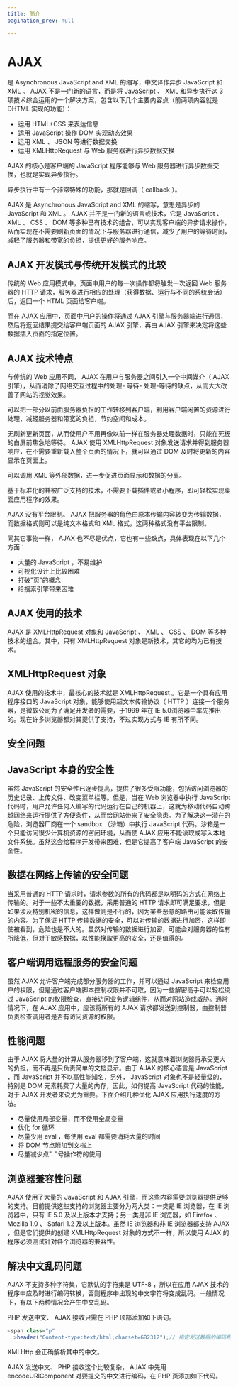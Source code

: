 ```yaml
---
title: 简介
pagination_prev: null

---
```


# AJAX

是 Asynchronous JavaScript and XML 的缩写，中文译作异步 JavaScript 和 XML 。 AJAX 不是一门新的语言，而是将 JavaScript 、 XML 和异步执行这 3 项技术综合运用的一个解决方案，包含以下几个主要内容点（前两项内容就是 DHTML 实现的功能）：

- 运用 HTML+CSS 来表达信息
- 运用 JavaScript 操作 DOM 实现动态效果
- 运用 XML 、 JSON 等进行数据交换
- 运用 XMLHttpRequest 与 Web 服务器进行异步数据交换

AJAX 的核心是客户端的 JavaScript 程序能够与 Web 服务器进行异步数据交换，也就是实现异步执行。

异步执行中有一个非常特殊的功能，那就是回调（ callback ）。

AJAX 是 Asynchronous JavaScript and XML 的缩写，意思是异步的 JavaScript 和 XML 。 AJAX 并不是一门新的语言或技术，它是 JavaScript 、 XML 、 CSS 、 DOM 等多种已有技术的组合，可以实现客户端的异步请求操作，从而实现在不需要刷新页面的情况下与服务器进行通信，减少了用户的等待时间，减轻了服务器和带宽的负担，提供更好的服务响应。

## AJAX 开发模式与传统开发模式的比较

传统的 Web 应用模式中，页面中用户的每一次操作都将触发一次返回 Web 服务器的 HTTP 请求，服务器进行相应的处理（获得数据、运行与不同的系统会话）后，返回一个 HTML 页面给客户端。

而在 AJAX 应用中，页面中用户的操作将通过 AJAX 引擎与服务器端进行通信，然后将返回结果提交给客户端页面的 AJAX 引擎，再由 AJAX 引擎来决定将这些数据插入页面的指定位置。

## AJAX 技术特点

与传统的 Web 应用不同， AJAX 在用户与服务器之间引入一个中间媒介（ AJAX 引擎），从而消除了网络交互过程中的处理- 等待- 处理-等待的缺点，从而大大改善了网站的视觉效果。

可以把一部分以前由服务器负担的工作转移到客户端，利用客户端闲置的资源进行处理，减轻服务器和带宽的负担，节约空间和成本。

无刷新更新页面，从而使用户不用再像以前一样在服务器处理数据时，只能在死板的白屏前焦急地等待。 AJAX 使用 XMLHttpRequest 对象发送请求并得到服务器响应，在不需要重新载入整个页面的情况下，就可以通过 DOM 及时将更新的内容显示在页面上。

可以调用 XML 等外部数据，进一步促进页面显示和数据的分离。

基于标准化的并被广泛支持的技术，不需要下载插件或者小程序，即可轻松实现桌面应用程序的效果。

AJAX 没有平台限制。 AJAX 把服务器的角色由原本传输内容转变为传输数据，而数据格式则可以是纯文本格式和 XML 格式，这两种格式没有平台限制。

同其它事物一样， AJAX 也不尽是优点，它也有一些缺点，具体表现在以下几个方面：

- 大量的 JavaScript ，不易维护
- 可视化设计上比较困难
- 打破"页"的概念
- 给搜索引擎带来困难

## AJAX 使用的技术

AJAX 是 XMLHttpRequest 对象和 JavaScript 、 XML 、 CSS 、 DOM
等多种技术的组合。其中，只有 XMLHttpRequest 对象是新技术，其它的均为已有技术。

## XMLHttpRequest 对象

AJAX 使用的技术中，最核心的技术就是 XMLHttpRequest 。它是一个具有应用程序接口的 JavaScript 对象，能够使用超文本传输协议（ HTTP ）连接一个服务器，是微软公司为了满足开发者的需要，于1999 年在 IE 5.0浏览器中率先推出的。现在许多浏览器都对其提供了支持，不过实现方式与 IE 有所不同。

## 安全问题

## JavaScript 本身的安全性

虽然 JavaScript 的安全性已逐步提高，提供了很多受限功能，包括访问浏览器的历史记录、上传文件、改变菜单栏等。但是，当在 Web 浏览器中执行 JavaScript 代码时，用户允许任何人编写的代码运行在自己的机器上，这就为移动代码自动跨越网络来运行提供了方便条件，从而给网站带来了安全隐患。为了解决这一潜在的危险，浏览器厂商在一个 sandbox （沙箱）中执行 JavaScript
代码。沙箱是一个只能访问很少计算机资源的密闭环境，从而使 AJAX 应用不能读取或写入本地文件系统。虽然这会给程序开发带来困难，但是它提高了客户端 JavaScript 的安全性。

## 数据在网络上传输的安全问题

当采用普通的 HTTP 请求时，请求参数的所有的代码都是以明码的方式在网络上传输的。对于一些不太重要的数据，采用普通的 HTTP 请求即可满足要求，但是如果涉及特别机密的信息，这样做则是不行的，因为某些恶意的路由可能读取传输的内容。为了保证 HTTP 传输数据的安全，可以对传输的数据进行加密，这样即使被看到，危险也是不大的。虽然对传输的数据进行加密，可能会对服务器的性有所降低，但对于敏感数据，以性能换取更高的安全，还是值得的。

## 客户端调用远程服务的安全问题

虽然 AJAX 允许客户端完成部分服务器的工作，并可以通过 JavaScript 来检查用户的权限，但是通过客户端脚本控制权限并不可取，因为一些解密高手可以轻松绕过 JavaScript 的权限检查，直接访问业务逻辑组件，从而对网站造成威胁。通常情况下，在 AJAX 应用中，应该将所有的 AJAX 请求都发送到控制器，由控制器负责检查调用者是否有访问资源的权限。

## 性能问题

由于 AJAX 将大量的计算从服务器移到了客户端，这就意味着浏览器将承受更大的负担，而不再是只负责简单的文档显示。由于 AJAX 的核心语言是 JavaScript ，而 JavaScript 并不以高性能知名，另外， JavaScript 对象也不是轻量级的，特别是 DOM 元素耗费了大量的内存，因此，如何提高 JavaScript 代码的性能，对于 AJAX 开发者来说尤为重要。下面介绍几种优化 AJAX 应用执行速度的方法。

- 尽量使用局部变量，而不使用全局变量
- 优化 for 循环
- 尽量少用 eval ，每使用 eval 都需要消耗大量的时间
- 将 DOM 节点附加到文档上
- 尽量减少点". "号操作符的使用

## 浏览器兼容性问题

AJAX 使用了大量的 JavaScript 和 AJAX 引擎，而这些内容需要浏览器提供足够的支持。目前提供这些支持的浏览器主要分为两大类：一类是 IE 浏览器，在 IE 浏览器中，只有 IE 5.0 及以上版本才支持；另一类是非 IE 浏览器，如 Firefox 、 Mozilla 1.0 、 Safari 1.2 及以上版本。虽然 IE 浏览器和非 IE 浏览器都支持 AJAX ，但是它们提供的创建 XMLHttpRequest 对象的方式不一样，所以使用 AJAX 的程序必须测试针对各个浏览器的兼容性。

## 解决中文乱码问题

AJAX 不支持多种字符集，它默认的字符集是 UTF-8 ，所以在应用 AJAX
技术的程序中应及时进行编码转换，否则程序中出现的中文字符将变成乱码。一般情况下，有以下两种情况会产生中文乱码。

PHP 发送中文、 AJAX 接收只需在 PHP 顶部添加如下语句。

```php
<span class="p"
  >header("Content-type:text/html;charset=GB2312");// 指定发送数据的编码格式
```

XMLHttp 会正确解析其中的中文。

AJAX 发送中文、 PHP 接收这个比较复杂， AJAX 中先用 encodeURIComponent
对要提交的中文进行编码，在 PHP 页添加如下代码。

            